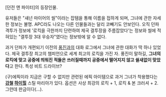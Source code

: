 [던전 앤 파이터]의 등장인물.
 
유저들은 "섀넌 마이어의 씰"이라는 잡템을 통해 이름을 접하게 되며, 그녀에 관한 자세한 정보는 불명. APC라도 나오는 다른 인물들과는 달리 코빼기도 안보인다.
오직 던파 격투가 정보에 '로킥을 극한까지 단련하여 제국 결투장을 주름잡았다'는 정보와 씰에 적혀있는 "결투장 3대 우승자"였다는 정보밖에 알 수 없다.

과거 던파가 개편되기 이전의 [[풍진]]과의 대화 로그에서 그녀에 관한 대화가 딱 하나 있었다. 제국 결투장 최고의 챔피언으로 세계 최고의 로킥을 가진 자.
풍진이 말하길, '''그녀의 로킥에 맞고 공중에 띄워진 적들은 쓰러질때까지 공중에서 떨어지지 않고 쉴새없이 맞았다'''고 한다. 특성 비트 드라이브?

(구)에픽이라 지금은 구할 수 없지만 관련된 에픽 아이템으로 과거 그녀가 착용했다는 '''[[강철]] [[하이힐]]''' 스틸 마리아가 있다. 옵션은 사상 최강의 로킥 + 1, 로킥 & 본 크러셔 + 2. 그런데 판금이다(...).
